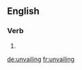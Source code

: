 ==English==

===Verb===
{{head|en|present participle}}

# {{present participle of|unvail|lang=en}}

[[de:unvailing]]
[[fr:unvailing]]
